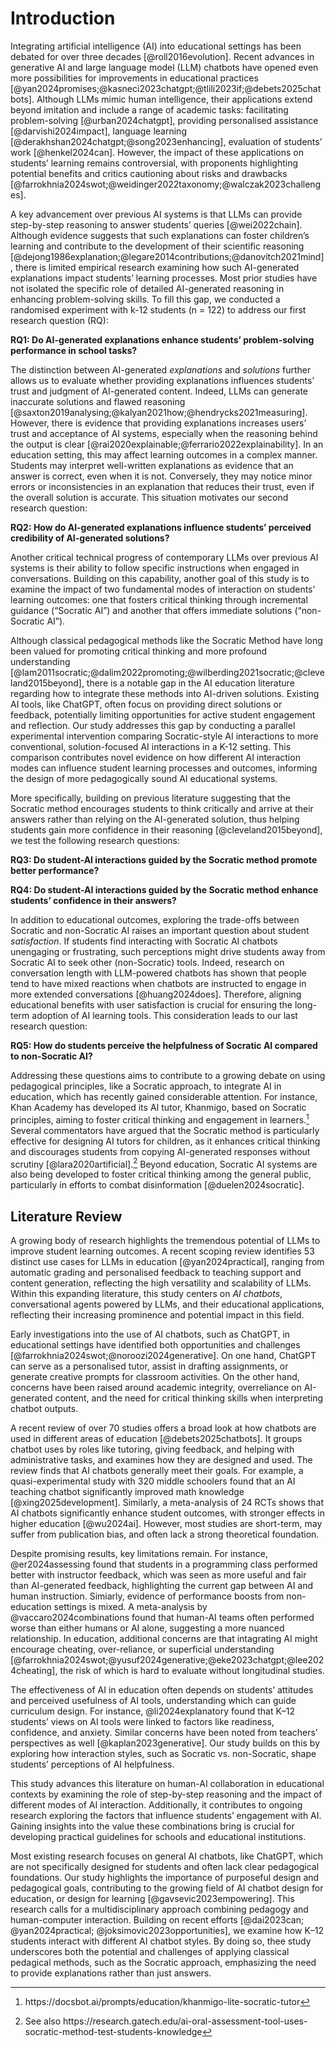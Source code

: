 # Introduction

Integrating artificial intelligence (AI) into educational settings has been debated for over three decades [@roll2016evolution]. Recent advances in generative AI and large language model (LLM) chatbots have opened even more possibilities for improvements in educational practices [@yan2024promises;@kasneci2023chatgpt;@tlili2023if;@debets2025chatbots]. Although LLMs mimic human intelligence, their applications extend beyond imitation and include a range of academic tasks: facilitating problem-solving [@urban2024chatgpt], providing personalised assistance [@darvishi2024impact], language learning [@derakhshan2024chatgpt;@song2023enhancing], evaluation of students' work [@henkel2024can]. However, the impact of these applications on students' learning remains controversial, with proponents highlighting potential benefits and critics cautioning about risks and drawbacks [@farrokhnia2024swot;@weidinger2022taxonomy;@walczak2023challenges]. 

A key advancement over previous AI systems is that LLMs can provide step-by-step reasoning to answer students' queries [@wei2022chain]. Although evidence suggests that such explanations can foster children's learning and contribute to the development of their scientific reasoning [@dejong1986explanation;@legare2014contributions;@danovitch2021mind], there is limited empirical research examining how such AI-generated explanations impact students' learning processes. Most prior studies have not isolated the specific role of detailed AI-generated reasoning in enhancing problem-solving skills. To fill this gap, we conducted a randomised experiment with k-12 students (n = 122) to address our first research question (RQ): 

**RQ1: Do AI-generated explanations enhance students' problem-solving performance in school tasks?** 

The distinction between AI-generated *explanations* and *solutions* further allows us to evaluate whether providing explanations influences students' trust and judgment of AI-generated content. Indeed, LLMs can generate inaccurate solutions and flawed reasoning [@saxton2019analysing;@kalyan2021how;@hendrycks2021measuring]. However, there is evidence that providing explanations increases users' trust and acceptance of AI systems, especially when the reasoning behind the output is clear [@rai2020explainable;@ferrario2022explainability]. In an education setting, this may affect learning outcomes in a complex manner. Students may interpret well-written explanations as evidence that an answer is correct, even when it is not. Conversely, they may notice minor errors or inconsistencies in an explanation that reduces their trust, even if the overall solution is accurate. This situation motivates our second research question:

**RQ2: How do AI-generated explanations influence students' perceived credibility of AI-generated solutions?**

Another critical technical progress of contemporary LLMs over previous AI systems is their ability to follow specific instructions when engaged in conversations.  Building on this capability, another goal of this study is to examine the impact of two fundamental modes of interaction on students' learning outcomes: one that fosters critical thinking through incremental guidance ("Socratic AI") and another that offers immediate solutions ("non-Socratic AI").

Although classical pedagogical methods like the Socratic Method have long been valued for promoting critical thinking and more profound understanding [@lam2011socratic;@dalim2022promoting;@wilberding2021socratic;@cleveland2015beyond], there is a notable gap in the AI education literature regarding how to integrate these methods into AI-driven solutions. Existing AI tools, like ChatGPT, often focus on providing direct solutions or feedback, potentially limiting opportunities for active student engagement and reflection. Our study addresses this gap by conducting a parallel experimental intervention comparing Socratic-style AI interactions to more conventional, solution-focused AI interactions in a K-12 setting. This comparison contributes novel evidence on how different AI interaction modes can influence student learning processes and outcomes, informing the design of more pedagogically sound AI educational systems.

More specifically, building on previous literature suggesting that the Socratic method encourages students to think critically and arrive at their answers rather than relying on the AI-generated solution, thus helping students gain more confidence in their reasoning [@cleveland2015beyond], we test the following research questions: 

**RQ3: Do student-AI interactions guided by the Socratic method promote better performance?** 

**RQ4: Do student-AI interactions guided by the Socratic method enhance students' confidence in their answers?** 

In addition to educational outcomes, exploring the trade-offs between Socratic and non-Socratic AI raises an important question about student *satisfaction*. If students find interacting with Socratic AI chatbots unengaging or frustrating, such perceptions might drive students away from Socratic AI to seek other (non-Socratic) tools. Indeed, research on conversation length with LLM-powered chatbots has shown that people tend to have mixed reactions when chatbots are instructed to engage in more extended conversations [@huang2024does]. Therefore, aligning educational benefits with user satisfaction is crucial for ensuring the long-term adoption of AI learning tools. This consideration leads to our last research question:

**RQ5: How do students perceive the helpfulness of Socratic AI compared to non-Socratic AI?**

<!-- In this study, we use a randomised experiment to investigate these questions. For  by collecting detailed information about students' conversation logs and length with LLM-based chatbot, which we combine with self-reported data -->

Addressing these questions aims to contribute to a growing debate on using pedagogical principles, like a Socratic approach, to integrate AI in education, which has recently gained considerable attention. For instance, Khan Academy has developed its AI tutor, Khanmigo, based on Socratic principles, aiming to foster critical thinking and engagement in learners.^[https://docsbot.ai/prompts/education/khanmigo-lite-socratic-tutor] Several commentators have argued that the Socratic method is particularly effective for designing AI tutors for children, as it enhances critical thinking and discourages students from copying AI-generated responses without scrutiny [@lara2020artificial].^[See also https://research.gatech.edu/ai-oral-assessment-tool-uses-socratic-method-test-students-knowledge] Beyond education, Socratic AI systems are also being developed to foster critical thinking among the general public, particularly in efforts to combat disinformation [@duelen2024socratic].

## Literature Review

A growing body of research highlights the tremendous potential of LLMs to improve student learning outcomes. A recent scoping review identifies 53 distinct use cases for LLMs in education [@yan2024practical], ranging from automatic grading and personalised feedback to teaching support and content generation, reflecting the high versatility and scalability of LLMs. Within this expanding literature, this study centers on *AI chatbots*, conversational agents powered by LLMs, and their educational applications, reflecting their increasing prominence and potential impact in this field.

Early investigations into the use of AI chatbots, such as ChatGPT, in educational settings have identified both opportunities and challenges [@farrokhnia2024swot;@noroozi2024generative]. On one hand, ChatGPT can serve as a personalised tutor, assist in drafting assignments, or generate creative prompts for classroom activities. On the other hand, concerns have been raised around academic integrity, overreliance on AI-generated content, and the need for critical thinking skills when interpreting chatbot outputs. 

A recent review of over 70 studies offers a broad look at how chatbots are used in different areas of education [@debets2025chatbots]. It groups chatbot uses by roles like tutoring, giving feedback, and helping with administrative tasks, and examines how they are designed and used. The review finds that AI chatbots generally meet their goals. For example, a quasi-experimental study with 320 middle schoolers found that an AI teaching chatbot significantly improved math knowledge [@xing2025development]. Similarly, a meta-analysis of 24 RCTs shows that AI chatbots significantly enhance student outcomes, with stronger effects in higher education [@wu2024ai]. However, most studies are short-term, may suffer from publication bias, and often lack a strong theoretical foundation. 

Despite promising results, key limitations remain. For instance, @er2024assessing found that students in a programming class performed better with instructor feedback, which was seen as more useful and fair than AI-generated feedback, highlighting the current gap between AI and human instruction. Simiarly, evidence of performance boosts from non-education settings is mixed. A meta-analysis by @vaccaro2024combinations found that human-AI teams often performed worse than either humans or AI alone, suggesting a more nuanced relationship. In education, additional concerns are that intagrating AI might encourage cheating, over-reliance, or superficial understanding [@farrokhnia2024swot;@yusuf2024generative;@eke2023chatgpt;@lee2024cheating], the risk of which is hard to evaluate without longitudinal studies.

The effectiveness of AI in education often depends on students' attitudes and perceived usefulness of AI tools, understanding which can guide curriculum design. For instance, @li2024explanatory found that K–12 students’ views on AI tools were linked to factors like readiness, confidence, and anxiety. Similar concerns have been noted from teachers' perspectives as well [@kaplan2023generative]. Our study builds on this by exploring how interaction styles, such as Socratic vs. non-Socratic, shape students' perceptions of AI helpfulness.

This study advances this literature on human-AI collaboration in educational contexts by examining the role of step-by-step reasoning and the impact of different modes of AI interaction. Additionally, it contributes to ongoing research exploring the factors that influence students' engagement with AI. Gaining insights into the value these combinations bring is crucial for developing practical guidelines for schools and educational institutions.

Most existing research focuses on general AI chatbots, like ChatGPT, which are not specifically designed for students and often lack clear pedagogical foundations. Our study highlights the importance of purposeful design and pedagogical goals, contributing to the growing field of AI chatbot design for education, or design for learning [@gavsevic2023empowering]. This research calls for a multidisciplinary approach combining pedagogy and human-computer interaction. Building on recent efforts [@dai2023can; @yan2024practical; @joksimovic2023opportunities], we examine how K–12 students interact with different AI chatbot styles. By doing so, thee study underscores both the potential and challenges of applying classical pedagical methods, such as the Socratic approach, emphasizing the need to provide explanations rather than just answers.
